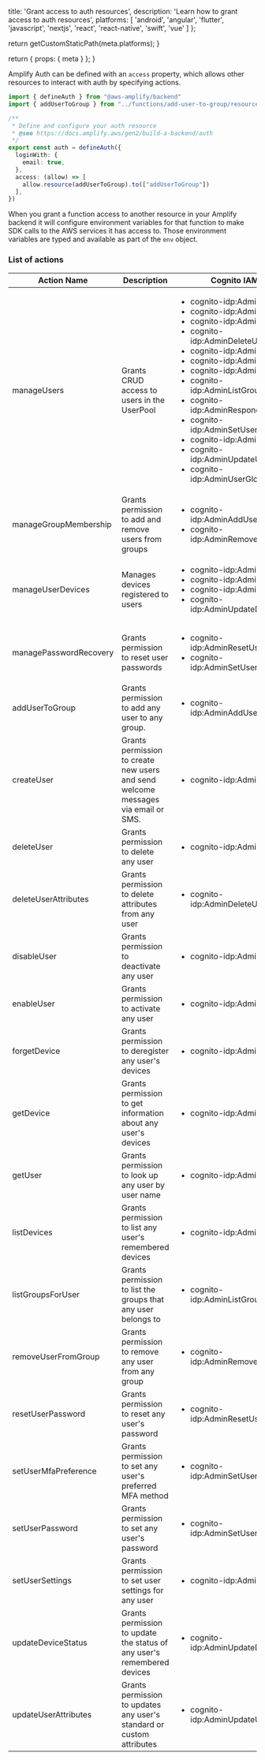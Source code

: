 
  title: 'Grant access to auth resources',
  description: 'Learn how to grant access to auth resources',
  platforms: [
    'android',
    'angular',
    'flutter',
    'javascript',
    'nextjs',
    'react',
    'react-native',
    'swift',
    'vue'
  ]
};

  return getCustomStaticPath(meta.platforms);
}

  return {
    props: {
      meta
    }
  };
}

Amplify Auth can be defined with an `access` property, which allows other resources to interact with auth by specifying actions.

```ts title="amplify/auth/resource.ts"
import { defineAuth } from "@aws-amplify/backend"
import { addUserToGroup } from "../functions/add-user-to-group/resource"

/**
 * Define and configure your auth resource
 * @see https://docs.amplify.aws/gen2/build-a-backend/auth
 */
export const auth = defineAuth({
  loginWith: {
    email: true,
  },
  access: (allow) => [
    allow.resource(addUserToGroup).to(["addUserToGroup"])
  ],
})
```

<Callout>

When you grant a function access to another resource in your Amplify backend it will configure environment variables for that function to make SDK calls to the AWS services it has access to. Those environment variables are typed and available as part of the `env` object.

</Callout>

### List of actions

|Action Name|Description|Cognito IAM Actions|
|-|-|-|
|manageUsers | Grants CRUD access to users in the UserPool | <ul><li>cognito-idp:AdminConfirmSignUp</li><li>cognito-idp:AdminCreateUser</li><li>cognito-idp:AdminDeleteUser</li><li>cognito-idp:AdminDeleteUserAttributes</li><li>cognito-idp:AdminDisableUser</li><li>cognito-idp:AdminEnableUser</li><li>cognito-idp:AdminGetUser</li><li>cognito-idp:AdminListGroupsForUser</li><li>cognito-idp:AdminRespondToAuthChallenge</li><li>cognito-idp:AdminSetUserMFAPreference</li><li>cognito-idp:AdminSetUserSettings</li><li>cognito-idp:AdminUpdateUserAttributes</li><li>cognito-idp:AdminUserGlobalSignOut</li></ul>|
|manageGroupMembership | Grants permission to add and remove users from groups | <ul><li>cognito-idp:AdminAddUserToGroup</li><li>cognito-idp:AdminRemoveUserFromGroup</li></ul>|
|manageUserDevices | Manages devices registered to users| <ul><li>cognito-idp:AdminForgetDevice</li><li>cognito-idp:AdminGetDevice</li><li>cognito-idp:AdminListDevices</li><li>cognito-idp:AdminUpdateDeviceStatus</li></ul>|
|managePasswordRecovery | Grants permission to reset user passwords | <ul><li>cognito-idp:AdminResetUserPassword</li><li>cognito-idp:AdminSetUserPassword</li></ul>| 
|addUserToGroup | Grants permission to add any user to any group. | <ul><li>cognito-idp:AdminAddUserToGroup</li></ul>
|createUser | Grants permission to create new users and send welcome messages via email or SMS. | <ul><li>cognito-idp:AdminCreateUser</li></ul>
|deleteUser | Grants permission to delete any user | <ul><li>cognito-idp:AdminDeleteUser</li></ul>
|deleteUserAttributes | Grants permission to delete attributes from any user | <ul><li>cognito-idp:AdminDeleteUserAttributes</li></ul>
|disableUser | Grants permission to deactivate any user | <ul><li>cognito-idp:AdminDisableUser</li></ul>
|enableUser | Grants permission to activate any user | <ul><li>cognito-idp:AdminEnableUser</li></ul>
|forgetDevice | Grants permission to deregister any user's devices | <ul><li>cognito-idp:AdminForgetDevice</li></ul>
|getDevice | Grants permission to get information about any user's devices | <ul><li>cognito-idp:AdminGetDevice</li></ul>
|getUser | Grants permission to look up any user by user name | <ul><li>cognito-idp:AdminGetUser</li></ul>
|listDevices | Grants permission to list any user's remembered devices | <ul><li>cognito-idp:AdminListDevices</li></ul>
|listGroupsForUser | Grants permission to list the groups that any user belongs to | <ul><li>cognito-idp:AdminListGroupsForUser</li></ul>
|removeUserFromGroup | Grants permission to remove any user from any group | <ul><li>cognito-idp:AdminRemoveUserFromGroup</li></ul>
|resetUserPassword | Grants permission to reset any user's password | <ul><li>cognito-idp:AdminResetUserPassword</li></ul>
|setUserMfaPreference | Grants permission to set any user's preferred MFA method | <ul><li>cognito-idp:AdminSetUserMFAPreference</li></ul>
|setUserPassword | Grants permission to set any user's password | <ul><li>cognito-idp:AdminSetUserPassword</li></ul>
|setUserSettings | Grants permission to set user settings for any user | <ul><li>cognito-idp:AdminSetUserSettings</li></ul>
|updateDeviceStatus | Grants permission to update the status of any user's remembered devices | <ul><li>cognito-idp:AdminUpdateDeviceStatus</li></ul>
|updateUserAttributes | Grants permission to updates any user's standard or custom attributes | <ul><li>cognito-idp:AdminUpdateUserAttributes</li></ul>
